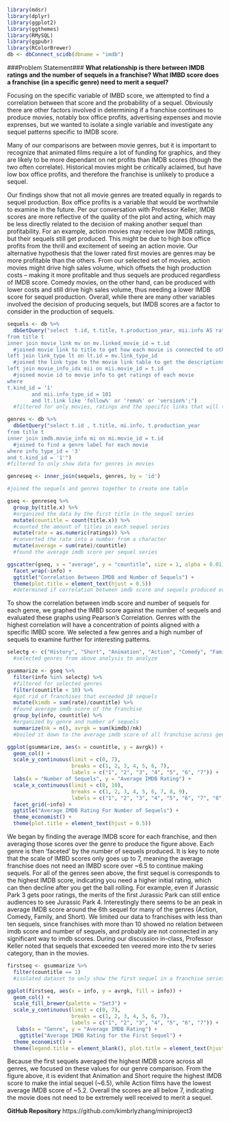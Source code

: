 ```r
library(mdsr)
library(dplyr)
library(ggplot2)
library(ggthemes)
library(RMySQL)
library(ggpubr)
library(RColorBrewer)
db <- dbConnect_scidb(dbname = "imdb")
```

###Problem Statement###
**What relationship is there between IMDB ratings and the number of sequels in a franchise? What IMBD score does a franchise (in a specific genre) need to merit a sequel?**

Focusing on the specific variable of IMBD score, we attempted to find a correlation between that score and the probability of a sequel. Obviously there are other factors involved in determining if a franchise continues to produce movies, notably box office profits, advertising expenses and movie exprenses, but we wanted to isolate a single variable and investigate any sequel patterns specific to IMDB score. 

Many of our comparisons are between movie genres, but it is important to recognize that animated films require a lot of funding for graphics, and they are likely to be more dependant on net profits than IMDB scores (though the two often correlate). Historical movies might be critically aclaimed, but have low box office profits, and therefore the franchise is unlikely to produce a sequel.

Our findings show that not all movie genres are treated equally in regards to sequel production.  Box office profits is a variable that would be worthwhile to examine in the future. Per our conversation with Professor Keller, IMDB scores are more reflective of the quality of the plot and acting, which may be less directly related to the decision of making another sequel than profitability. For an example, action movies may receive low IMDB ratings, but their sequels still get produced. This might be due to high box office profits from the thrill and excitement of seeing an action movie. Our alternative hypothesis that the lower rated first movies are genres may be more profitable than the others. From our selected set of movies, action movies might drive high sales volume, which offsets the high production costs -- making it more profitable and thus sequels are produced regardless of IMDB score. Comedy movies, on the other hand, can be produced with lower costs and still drive high sales volume, thus needing a lower IMDB score for sequel production. Overall, while there are many other variables involved the decision of producing sequels, but IMDB scores are a factor to consider in the production of sequels.

```r
sequels <- db %>% 
  dbGetQuery("select  t.id, t.title, t.production_year, mii.info AS ratings, lt.link, mv.movie_id, mv.linked_movie_id
from title t 
inner join movie_link mv on mv.linked_movie_id = t.id
  #joined movie link to title to get how each movie is connected to other movies
left join link_type lt on lt.id = mv.link_type_id 
  #joined the link type to the movie link table to get the descriptions of how each movie is connected
left join movie_info_idx mii on mii.movie_id = t.id 
  #joined movie id to movie info to get ratings of each movie
where 
t.kind_id = '1' 
		and mii.info_type_id = 101
		and lt.link like 'follow%' or 'rema%' or 'version%';")
  #filtered for only movies, ratings and the specific links that will tell us about sequels
```


```r
genres <- db %>%
  dbGetQuery("select t.id , t.title, mi.info, t.production_year
from title t 
inner join imdb.movie_info mi on mi.movie_id = t.id
  #joined to find a genre label for each movie
where info_type_id = '3' 
and t.kind_id = '1'")
#filtered to only show data for genres in movies
```

```r
genreseq <- inner_join(sequels, genres, by = 'id')

#joined the sequels and genres together to create one table

gseq <- genreseq %>% 
  group_by(title.x) %>%
  #organized the data by the first title in the sequel series
  mutate(countitle = count(title.x)) %>%
  #counted the amount of titles in each sequel series
  mutate(rate = as.numeric(ratings)) %>%
  #converted the rate into a number from a character
  mutate(average = sum(rate)/countitle)
  #found the average imdb score per sequel series
```


```r
ggscatter(gseq, x = "average", y = "countitle", size = 1, alpha = 0.01) + 
  facet_wrap(~info) +
  ggtitle("Correlation Between IMDB and Number of Sequels") +
  theme(plot.title = element_text(hjust = 0.5))
  #determined if correlation between imdb score and sequels produced over genres were significantly significant using a pearson test
```

To show the correlation between imdb score and number of sequels for each genre, we graphed the IMBD score against the number of sequels and evaluated these graphs using Pearson's Correlation. Genres with the highest correlation will have a concentration of points aligned with a specific IMBD score. We selected a few genres and a high number of sequels to examine further for interesting patterns. 

```r

selectg <- c("History", "Short", "Animation", "Action", "Comedy", "Family") 
  #selected genres from above analysis to analyze 

gsummarize <- gseq %>%
  filter(info %in% selectg) %>%
  #filtered for selected genres
  filter(countitle < 10) %>%
  #got rid of franchises that exceeded 10 sequels
  mutate(kimdb = sum(rate)/countitle) %>%
  #found average imdb score of the franchise
  group_by(info, countitle) %>%
  #organized by genre and number of sequels
  summarize(nk = n(), avrgk = sum(kimdb)/nk)
  #boiled it down to the average imdb score of all franchise across genres
```

```r
ggplot(gsummarize, aes(x = countitle, y = avrgk)) + 
  geom_col() + 
  scale_y_continuous(limit = c(0, 7), 
                     breaks = c(1, 2, 3, 4, 5, 6, 7), 
                     labels = c("1", "2", "3", "4", "5", "6", "7")) + 
  labs(x = "Number of Sequels", y = "Average IMDB Rating") + 
  scale_x_continuous(limit = c(0, 10),
                     breaks = c(1, 2, 3, 4, 5, 6, 7, 8, 9), 
                     labels = c("1", "2", "3", "4", "5", "6", "7", "8", "9")) +
  facet_grid(~info) +
  ggtitle("Average IMDB Rating For Number of Sequels") +
  theme_economist() +
  theme(plot.title = element_text(hjust = 0.5))
```

We began by finding the average IMDB score for each franchise, and then averaging those scores over the genre to produce the figure above. Each genre is then 'faceted' by the number of sequels produced. It is key to note that the scale of IMBD scores only goes up to 7, meaning the average franchise does not need an IMBD score over ~6.5 to continue making sequels. For all of the genres seen above, the first sequel is corresponds to the highest IMDB score, indicating you need a higher initial rating, which can then decline after you get the ball rolling. For example, even if Jurassic Park 3 gets poor ratings, the merits of the first Jurassic Park can still entice audiences to see Jurassic Park 4. Interestingly there seems to be an peak in average IMDB score around the 6th sequel for many of the genres (Action, Comedy, Family, and Short). We limited our data to franchises with less than ten sequels, since franchises with more than 10 showed no relation between imdb score and number of sequels, and probably are not connected in any significant way to imdb scores. During our discussion in-class, Professor Keller noted that sequels that exceeded ten veered more into the tv series category, than in the movies. 

```r
firstseq <- gsummarize %>%
  filter(countitle == 1)
  #isolated dataset to only show the first sequel in a franchise series 
```

```r
ggplot(firstseq, aes(x = info, y = avrgk, fill = info)) + 
  geom_col() + 
  scale_fill_brewer(palette = "Set3") + 
  scale_y_continuous(limit = c(0, 7), 
                     breaks = c(1, 2, 3, 4, 5, 6, 7), 
                     labels = c("1", "2", "3", "4", "5", "6", "7")) +
   labs(x = "Genre", y = "Average IMDB Rating") +
    ggtitle("Average IMDB Rating for the First Sequel") +
  theme_economist() +
  theme(legend.title = element_blank(), plot.title = element_text(hjust = 0.5), legend.position = "none")
```

Because the first sequels averaged the highest IMDB score across all genres, we focused on these values for our genre comparison. From the figure above, it is evident that Animation and Short require the highest IMDB score to make the intial sequel (~6.5), while Action films have the lowest average IMDB score of ~5.2. Overall the scores are all below 7, indicating the movie does not need to be extremely well received to merit a sequel. 

**GitHub Repository**
https://github.com/kimbrlyzhang/miniproject3 




